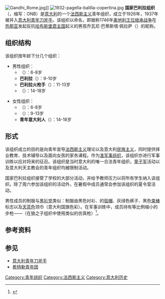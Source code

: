 {{Infobox Political Youth Organization
|name_Chinese = 国家巴利拉组织
|name_native = {{lang|it|Opera Nazionale Balilla}}
|colorcode = #CC0C0A
|logo = [[File:Emblem_of_ONB.svg|180px]]
|leader =
|motto= 
|secretary =
|founded = 1926年
|dissolved = 1937年
|membership = 
|headquarters =
|mother_party = [[国家法西斯党|国家法西斯党]]
|song = 
|regional1_type =
|regional1_name =
|website =
|age= 8-18岁
|flag =
}}
[[File:Gandhi_Rome.jpg|thumb]]]]
[[File:1932-pagella-balilla-copertina.jpg|thumb]]
'''国家巴利拉组织'''（{{lang-it|Opera Nazionale Balilla}}，缩写：ONB）是[[意大利|意大利]]的一个[[法西斯主义|法西斯主义]]青年组织，成立于1926年，1937年被并入[[意大利青年刀斧手|意大利青年刀斧手]]。该组织以{{link-en|巴利拉|Balilla}}命名，即据称1746年[[奥地利王位继承战争|奥地利王位继承战争]]在[[热那亚|热那亚]]发起反抗[[哈布斯堡君主国|哈布斯堡君主国]]起义的男孩乔瓦尼·巴蒂斯塔·佩拉萨（{{lang|it|Giovan Battista Perasso}}）的昵称。

==组织结构==
该组织按年龄下分几个组织：

* 男性组织：
** '''{{link-it|狼之子|Figlio della lupa}}'''（{{lang|it|Figlio della lupa}}）：6-8岁
** '''巴利拉'''（{{lang|it|Balilla}}）：9-10岁
** '''巴利拉火枪手'''（{{lang|it|Balilla Moschettieri}}）：11-13岁
** '''{{link-it|前卫军|Avanguardista}}'''（{{lang|it|Avanguardisti}}）：14-18岁

* 女性组织：
** '''{{link-it|狼之子|Figlio della lupa}}'''（{{lang|it|Figlio della lupa}}）：6-8岁
** '''{{link-it|小意大利人|Piccola italiana}}'''（{{lang|it|Piccole Italiane}}）：9-13岁
** '''青年意大利人'''（{{lang|it|Giovani Italiane}}）：14-18岁

==形式==
该组织成立的目的是向青年宣导[[法西斯主义|法西斯主义]]理论以及意大利[[民族主义|民族主义]]，同时提供择业教育、技术辅导以及面向女孩的家务课程。作为[[准军事组织|准军事组织]]，该组织亦进行军事训练以应对将来的征召。该组织是当时意大利的唯一合法青年组织，[[童子军|童子军]]活动以及意大利天主教会的青年组织均被限制活动。

国家巴利拉组织接管了学校的大部分活动，并给予教师压力以将所有学生纳入该组织。除了周六参加该组织的活动外，在暑假中成员通常会参加该组织的夏令营活动。

男性成员的制服与[[黑衫党|黑衫党]]类似：制服由黑色衬衫、{{link-en|意大利敢死队|Arditi}}的[[土耳其毯帽|毯帽]]、灰绿色裤子、黑色[[束棒|束棒]]标志以及[[天蓝色|天蓝色]]领巾（意大利国旗色彩）。在军事训练中，成员持有等比例缩小的步枪——{{link-it|巴利拉火枪|Moschetto Balilla}}（在狼之子组织中使用类似的仿真枪）<ref>{{Cite web |url=http://www.il91.it/balilla.html |title=fucile 91 balilla |accessdate=2015-07-30 |archive-date=2015-08-28 |archive-url=https://web.archive.org/web/20150828183056/http://www.il91.it/balilla.html |dead-url=no }}</ref>。

==参考资料==
{{reflist}}

==参见==
* [[意大利青年刀斧手|意大利青年刀斧手]]
* [[希特勒青年团|希特勒青年团]]

[[Category:青年组织|Category:青年组织]]
[[Category:法西斯主义|Category:法西斯主义]]
[[Category:意大利历史|Category:意大利历史]]